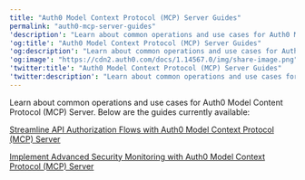 ---
title: "Auth0 Model Context Protocol (MCP) Server Guides"
permalink: "auth0-mcp-server-guides"
'description': "Learn about common operations and use cases for Auth0 Model Context Protocol (MCP) Server."
'og:title': "Auth0 Model Context Protocol (MCP) Server Guides"
'og:description': "Learn about common operations and use cases for Auth0 Model Context Protocol (MCP) Server."
'og:image': "https://cdn2.auth0.com/docs/1.14567.0/img/share-image.png"
'twitter:title': "Auth0 Model Context Protocol (MCP) Server Guides"
'twitter:description': "Learn about common operations and use cases for Auth0 Model Context Protocol (MCP) Server."
---

Learn about common operations and use cases for Auth0 Model Content Protocol (MCP) Server. Below are the guides currently available:

[Streamline API Authorization Flows with Auth0 Model Context Protocol (MCP) Server](/ja-jp/get-started/auth0-mcp-server/auth0-mcp-server-guides/streamline-api-authorization-flows-with-auth0-model-context-protocol-mcp)

[Implement Advanced Security Monitoring with Auth0 Model Context Protocol (MCP) Server](/ja-jp/get-started/auth0-mcp-server/auth0-mcp-server-guides/implement-advanced-security-monitoring-with-auth0-model-context-protocol-mcp)